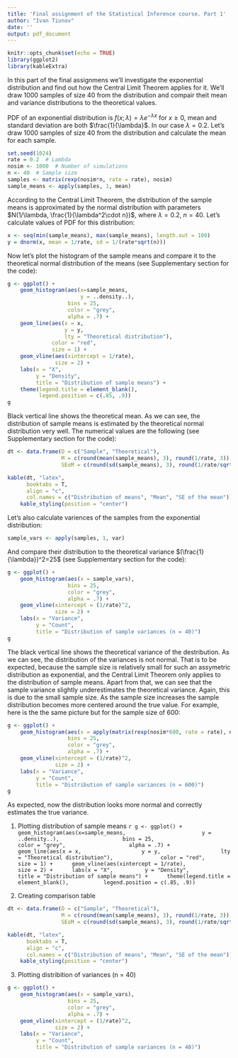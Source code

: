 ```yaml
---
title: 'Final assignment of the Statistical Inference course. Part 1'
author: "Ivan Tiunov"
date: ''
output: pdf_document
---
```


```r
knitr::opts_chunk$set(echo = TRUE)
library(ggplot2)
library(kableExtra)
```

In this part of the final assignmens we'll investigate the exponential distribution and find out how the Central Limit Theorem applies for it. We'll draw 1000 samples of size 40 from the distribution and compair theit mean and variance distributions to the theoretical values.

\section{Part 1. Central limit theorem}

PDF of an exponential distribution is $f(x; \lambda)=\lambda e^{-\lambda x}$ for $x\geq0$, mean and standard deviation are both $\frac{1}{\lambda}$. In our case $\lambda=0.2$. Let's draw 1000 samples of size 40 from the distribution and calculate the mean for each sample.

```r
set.seed(1024)
rate = 0.2  # Lambda
nosim <- 1000  # Number of simulations
n <- 40  # Sample size
samples <- matrix(rexp(nosim*n, rate = rate), nosim)
sample_means <- apply(samples, 1, mean)
```

According to the Central Limit Theorem, the distribution of the sample means is approximated by the normal distribution with parameters $N(1/\lambda, \frac{1}{\lambda^2\cdot n})$, where $\lambda=0.2$, $n = 40$.
Let's calculate values of PDF for this distribution:

```r
x <- seq(min(sample_means), max(sample_means), length.out = 100)
y = dnorm(x, mean = 1/rate, sd = 1/(rate*sqrt(n)))
```

Now let's plot the histogram of the sample means and compare it to the theoretical normal distribution of the means (see Supplementary section for the code):

```r
g <- ggplot() + 
    geom_histogram(aes(x=sample_means,
                       y = ..density..),
                   bins = 25,
                   color = "grey",
                   alpha = .7) + 
    geom_line(aes(x = x,
                  y = y,
                  lty = "Theoretical distribution"),
              color = "red",
              size = 1) + 
    geom_vline(aes(xintercept = 1/rate),
               size = 2) + 
    labs(x = "X",
         y = "Density",
         title = "Distribution of sample means") + 
    theme(legend.title = element_blank(),
          legend.position = c(.85, .9))
g
```
\newpage

Black vertical line shows the theoretical mean. As we can see, the distribution of sample means is estimated by the theoretical normal distribution very well. The numerical values are the following (see Supplementary section for the code):

```r
dt <- data.frame(D = c("Sample", "Theoretical"), 
                 M = c(round(mean(sample_means), 3), round(1/rate, 3)),
                 SEoM = c(round(sd(sample_means), 3), round(1/rate/sqrt(n), 3)))

kable(dt, "latex",
      booktabs = T,
      align = "c",
      col.names = c("Distribution of means", "Mean", "SE of the mean")) %>%
    kable_styling(position = "center")
```

Let's also calculate variences of the samples from the exponential distribution:

```r
sample_vars <- apply(samples, 1, var)
```

And compare their distribution to the theoretical variance $(\frac{1}{\lambda})^2=25$ (see Supplementary section for the code):

```r
g <- ggplot() + 
    geom_histogram(aes(x = sample_vars),
                   bins = 25,
                   color = "grey",
                   alpha = .7) + 
    geom_vline(xintercept = (1/rate)^2,
               size = 2) + 
    labs(x = "Variance",
         y = "Count",
         title = "Distribution of sample variances (n = 40)")
g
```

The black vertical line shows the theoretical variance of the destribution. As we can see, the distribution of the variances is not normal. That is to be expected, because the sample size is relatively small for such an assymetric distribution as exponential, and the Central Limit Theorem only applies to the distribution of sample means. Apart from that, we can see that the sample variance slightly underestimates the theoretical variance. Again, this is due to the small sample size. As the sample size increases the sample distribution becomes more centered around the true value. For example, here is the the same picture but for the sample size of 600:

```r
g <- ggplot() + 
    geom_histogram(aes(x = apply(matrix(rexp(nosim*600, rate = rate), nosim), 1, var)),
                   bins = 25,
                   color = "grey",
                   alpha = .7) + 
    geom_vline(xintercept = (1/rate)^2,
               size = 2) + 
    labs(x = "Variance",
         y = "Count",
         title = "Distribution of sample variances (n = 600)")
g
```

As expected, now the distribution looks more normal and correctly estimates the true variance.


\newpage

\begin{center}
    \textbf{Supplementary section}
\end{center}

1. Plotting distribution of sample means
    ```r
g <- ggplot() + 
    geom_histogram(aes(x=sample_means,
                       y = ..density..),
                   bins = 25,
                   color = "grey",
                   alpha = .7) + 
    geom_line(aes(x = x,
                  y = y,
                  lty = "Theoretical distribution"),
              color = "red",
              size = 1) + 
    geom_vline(aes(xintercept = 1/rate),
               size = 2) + 
    labs(x = "X",
         y = "Density",
         title = "Distribution of sample means") + 
    theme(legend.title = element_blank(),
          legend.position = c(.85, .9))
```
    
2. Creating comparison table
```r
dt <- data.frame(D = c("Sample", "Theoretical"), 
                 M = c(round(mean(sample_means), 3), round(1/rate, 3)),
                 SEoM = c(round(sd(sample_means), 3), round(1/rate/sqrt(n), 3)))

kable(dt, "latex",
      booktabs = T,
      align = "c",
      col.names = c("Distribution of means", "Mean", "SE of the mean")) %>%
    kable_styling(position = "center")
```

3. Plotting distribition of variances (n = 40)
```r
g <- ggplot() + 
    geom_histogram(aes(x = sample_vars),
                   bins = 25,
                   color = "grey",
                   alpha = .7) + 
    geom_vline(xintercept = (1/rate)^2,
               size = 2) + 
    labs(x = "Variance",
         y = "Count",
         title = "Distribution of sample variances (n = 40)")
```
